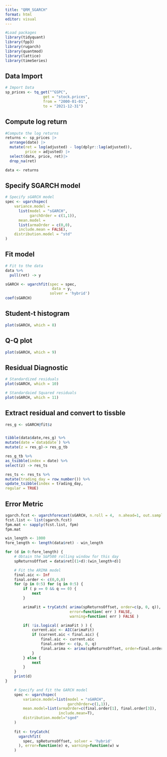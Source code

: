 ```yaml
---
title: "QRM_SGARCH"
format: html
editor: visual
---
```


```r
#Load packages
library(tidyquant)
library(fpp3)
library(rugarch)
library(quantmod)
library(lattice)
library(timeSeries)

```

## Data Import

```r
# Import Data
sp_prices <- tq_get("^GSPC",
                 get = "stock.prices",
                 from = "2000-01-01",
                 to = "2021-12-31")
```

## Compute log return

```r
#Compute the log returns
returns <- sp_prices |>
  arrange(date) |>
  mutate(ret = log(adjusted) - log(dplyr::lag(adjusted)), 
         price = adjusted) |>
  select(date, price, ret)|>
  drop_na(ret)

data <- returns
```

## Specify SGARCH model

```r
# Specify sGARCH model
spec <- ugarchspec(
    variance.model =
      list(model = "sGARCH",
           garchOrder = c(1,1)),
      mean.model =
      list(armaOrder = c(0,0),
      include.mean = FALSE),
    distribution.model = "std"
)
```

## Fit model

```r
# Fit to the data
data %>%
  pull(ret) -> y

sGARCH <- ugarchfit(spec = spec,
                     data = y,
                    solver = 'hybrid')
coef(sGARCH)
```

## Student-t histogram

```r
plot(sGARCH, which = 8)
```

## Q-Q plot

```r
plot(sGARCH, which = 9)
```

## Residual Diagnostic

```r
# Standardized residuals
plot(sGARCH, which = 10)

# Standardaied Squared residuals
plot(sGARCH, which = 11)
```

## Extract residual and convert to tissble

```r
res_g <- sGARCH@fit$z


tibble(data$date,res_g) %>%
mutate(date =`data$date`) %>%
mutate(z = res_g)-> res_g_tb

res_g_tb %>%
as_tsibble(index = date) %>%
select(z) -> res_ts

res_ts <- res_ts %>%
mutate(trading_day = row_number()) %>%
update_tsibble(index = trading_day,
regular = TRUE)
```

## Error Metric

```r
sgarch.fcst <- ugarchforecast(sGARCH, n.roll = 4,  n.ahead=1, out.sample = 5)
fcst.list <- list(sgarch.fcst)
fpm.mat <- sapply(fcst.list, fpm)
fpm.mat
```

```r
win_length <- 1000
fore_length <- length(data$ret) - win_length
```

```r
for (d in 0:fore_length) {
    # Obtain the S&P500 rolling window for this day
    spReturnsOffset = data$ret[(1+d):(win_length+d)]

    # Fit the ARIMA model
    final.aic <- Inf
    final.order <- c(0,0,0)
    for (p in 0:5) for (q in 0:5) {
        if ( p == 0 && q == 0) {
            next
        }

        arimaFit = tryCatch( arima(spReturnsOffset, order=c(p, 0, q)),
                             error=function( err ) FALSE,
                             warning=function( err ) FALSE )

        if( !is.logical( arimaFit ) ) {
            current.aic <- AIC(arimaFit)
            if (current.aic < final.aic) {
                final.aic <- current.aic
                final.order <- c(p, 0, q)
                final.arima <- arima(spReturnsOffset, order=final.order)
            }
        } else {
            next
        }
    }
    print(d)
}
```

```r
    # Specify and fit the GARCH model
    spec <- ugarchspec(
        variance.model=list(model = "sGARCH",
                            garchOrder=c(1,1)),
        mean.model=list(armaOrder=c(final.order[1], final.order[3]), 
                        include.mean=T),
        distribution.model="sged"
    )
    
    fit <- tryCatch(
      ugarchfit(
        spec, spReturnsOffset, solver = 'hybrid'
      ), error=function(e) e, warning=function(w) w
    )
    
```
